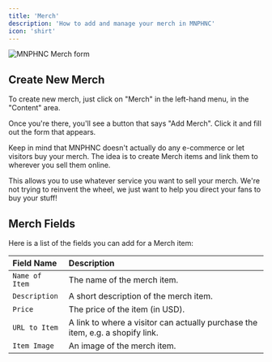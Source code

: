 ```yaml
---
title: 'Merch'
description: 'How to add and manage your merch in MNPHNC'
icon: 'shirt'
---
```


<img
  className="block"
  src="/images/merch.png"
  alt="MNPHNC Merch form"
/>

## Create New Merch

To create new merch, just click on "Merch" in the left-hand menu, in the "Content" area.

Once you're there, you'll see a button that says "Add Merch". Click it and fill out the form that appears.

<Note>
Keep in mind that MNPHNC doesn't actually do any e-commerce or let visitors buy your merch. The idea is to create Merch items and link them to wherever you sell them online.

This allows you to use whatever service you want to sell your merch. We're not trying to reinvent the wheel, we just want to help you direct your fans to buy your stuff!
</Note>

## Merch Fields

Here is a list of the fields you can add for a Merch item:

| Field Name | Description |
| :---------- | :----------- |
| `Name of Item` | The name of the merch item. |
| `Description` | A short description of the merch item. |
| `Price` | The price of the item (in USD). |
| `URL to Item` | A link to where a visitor can actually purchase the item, e.g. a shopify link. |
| `Item Image` | An image of the merch item. |
